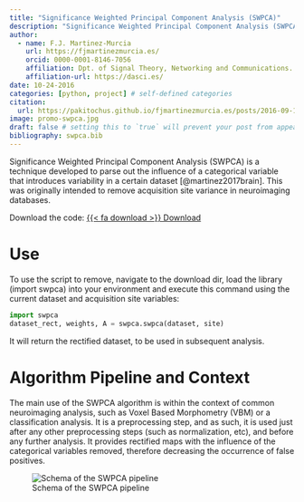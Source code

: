 ```yaml
---
title: "Significance Weighted Principal Component Analysis (SWPCA)"
description: "Significance Weighted Principal Component Analysis (SWPCA) is a technique (1) developed to parse out the influence of a categorical variable that introduces variability in a certain dataset. This was originally intended to remove acquisition site variance in neuroimaging databases."
author:
  - name: F.J. Martinez-Murcia
    url: https://fjmartinezmurcia.es/
    orcid: 0000-0001-8146-7056
    affiliation: Dpt. of Signal Theory, Networking and Communications. University of Granada & DaSCI. 
    affiliation-url: https://dasci.es/ 
date: 10-24-2016
categories: [python, project] # self-defined categories
citation: 
  url: https://pakitochus.github.io/fjmartinezmurcia.es/posts/2016-09-15-project-sbm/ 
image: promo-swpca.jpg
draft: false # setting this to `true` will prevent your post from appearing on your listing page until you're ready!
bibliography: swpca.bib
---
```


Significance Weighted Principal Component Analysis (SWPCA) is a technique developed to parse out the influence of a categorical variable that introduces variability in a certain dataset [@martinez2017brain]. This was originally intended to remove acquisition site variance in neuroimaging databases.

Download the code: 
[{{< fa download >}} Download](https://github.com/SiPBA/swpca){.btn .btn-primary .btn role="button" data-toggle="tooltip" title="Download the package"}

# Use
To use the script to remove, navigate to the download dir, load the library (import swpca) into your environment and execute this command using the current dataset and acquisition site variables:

```python
import swpca
dataset_rect, weights, A = swpca.swpca(dataset, site)
```

It will return the rectified dataset, to be used in subsequent analysis.

# Algorithm Pipeline and Context
The main use of the SWPCA algorithm is within the context of common neuroimaging analysis, such as Voxel Based Morphometry (VBM) or a classification analysis. It is a preprocessing step, and as such, it is used just after any other preprocessing steps (such as normalization, etc), and before any further analysis. It provides rectified maps with the influence of the categorical variables removed, therefore decreasing the occurrence of false positives.

![Schema of the SWPCA pipeline](swpca_web.jpg)